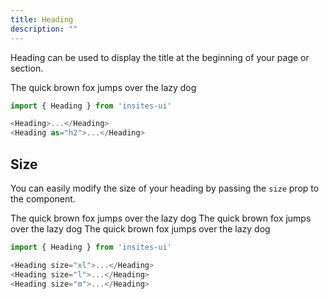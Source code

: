 ```yaml
---
title: Heading
description: ""
---
```



Heading can be used to display the title at the beginning of your page or section.

<DemoBox>
  <Heading as="h2" mb={0}>The quick brown fox jumps over the lazy dog</Heading>
</DemoBox>

```js
import { Heading } from 'insites-ui'

<Heading>...</Heading>
<Heading as="h2">...</Heading>
```

## Size

You can easily modify the size of your heading by passing the `size` prop to the component.

<DemoBox>
  <Heading as="h2" size="xl">The quick brown fox jumps over the lazy dog</Heading>
  <Heading as="h2" size="l">The quick brown fox jumps over the lazy dog</Heading>
  <Heading as="h2" size="m" mb={0}>The quick brown fox jumps over the lazy dog</Heading>
</DemoBox>

```js
import { Heading } from 'insites-ui'

<Heading size="xl">...</Heading>
<Heading size="l">...</Heading>
<Heading size="m">...</Heading>
```
